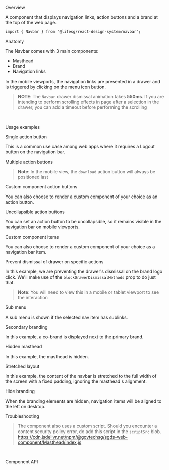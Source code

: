 
<Meta of={NavbarStories} />

<Title>Navbar</Title>

<Secondary>Overview</Secondary>

A component that displays navigation links, action buttons and a brand at the top of the web page.

```tsx
import { Navbar } from "@lifesg/react-design-system/navbar";
```

<Canvas of={NavbarStories.Default} />

<Heading3>Anatomy</Heading3>

The Navbar comes with 3 main components:

-   Masthead
-   Brand
-   Navigation links

In the mobile viewports, the navigation links are presented in a drawer and is triggered by clicking on the menu icon button.

> **NOTE**: The `Navbar` drawer dismissal animation takes **550ms**. If you are intending to perform scrolling effects in page after a selection in the drawer, you can add a timeout before performing the scrolling

<br />

<Secondary>Usage examples</Secondary>

<Heading3>Single action button</Heading3>

This is a common use case among web apps where it requires a Logout button on the navigation bar.

<Canvas of={NavbarStories.SingleActionButton} />

<Heading3>Multiple action buttons</Heading3>

> **Note**: In the mobile view, the `download` action button will always be positioned last

<Canvas of={NavbarStories.MultipleActionButtons} />

<Heading3>Custom component action buttons</Heading3>

You can also choose to render a custom component of your choice as an action button.

<Canvas of={NavbarStories.CustomActionButtons} />

<Heading3>Uncollapsible action buttons</Heading3>

You can set an action button to be uncollapsible, so it remains visible in the navigation bar on mobile viewports.

<Canvas of={NavbarStories.UncollapsibleActionButtons} />

<Heading3>Custom component items</Heading3>

You can also choose to render a custom component of your choice as a navigation bar item.

<Canvas of={NavbarStories.CustomItems} />

<Heading3>Prevent dismissal of drawer on specific actions</Heading3>

In this example, we are preventing the drawer's dismissal on the brand logo click. We'll make use of
the `blockDrawerDismissalMethods` prop to do just that.

> **Note**: You will need to view this in a mobile or tablet viewport to see the interaction

<Canvas of={NavbarStories.PreventDrawerDismissal} />

<Heading3>Sub menu</Heading3>

A sub menu is shown if the selected nav item has sublinks.

<Canvas of={NavbarStories.SubMenu} />

<Heading3>Secondary branding</Heading3>

In this example, a co-brand is displayed next to the primary brand.

<Canvas of={NavbarStories.SecondaryBranding} />

<Heading3>Hidden masthead</Heading3>

In this example, the masthead is hidden.

<Canvas of={NavbarStories.HiddenMasthead} />

<Heading3>Stretched layout</Heading3>

In this example, the content of the navbar is stretched to the full width of
the screen with a fixed padding, ignoring the masthead's alignment.

<Canvas of={NavbarStories.StretchedLayout} />

<Heading3>Hide branding</Heading3>

When the branding elements are hidden, navigation items will be aligned to the left on desktop.

<Canvas of={NavbarStories.HiddenBranding} />

<Secondary>Troubleshooting</Secondary>

> The component also uses a custom script. Should you encounter a content security
> policy error, do add this script in the `scriptSrc` blob.
> https://cdn.jsdelivr.net/npm/@govtechsg/sgds-web-component/Masthead/index.js

<br />

<Secondary>Component API</Secondary>

<PropsTable />
